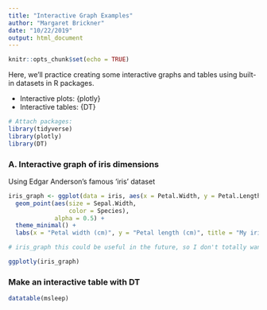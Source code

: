 ```yaml
---
title: "Interactive Graph Examples"
author: "Margaret Brickner"
date: "10/22/2019"
output: html_document
---
```


```r
knitr::opts_chunk$set(echo = TRUE)
```

Here, we'll practice creating some interactive graphs and tables using built-in datasets in R packages.

- Interactive plots: {plotly}
- Interactive tables: {DT}

```r
# Attach packages: 
library(tidyverse)
library(plotly)
library(DT)

```

### A. Interactive graph of iris dimensions

Using Edgar Anderson's famous 'iris' dataset

```r

iris_graph <- ggplot(data = iris, aes(x = Petal.Width, y = Petal.Length)) +
  geom_point(aes(size = Sepal.Width, 
                 color = Species), 
             alpha = 0.5) + 
  theme_minimal() + 
  labs(x = "Petal width (cm)", y = "Petal length (cm)", title = "My iris graph")

# iris_graph this could be useful in the future, so I don't totally want to get rid of it. So, I'm commenting it out. If you want to comment out an entire code chunk. You can ad eval = FALSE in the {r} at the top of each coded section 

ggplotly(iris_graph)


```

### Make an interactive table with DT


```r
datatable(msleep)
```

